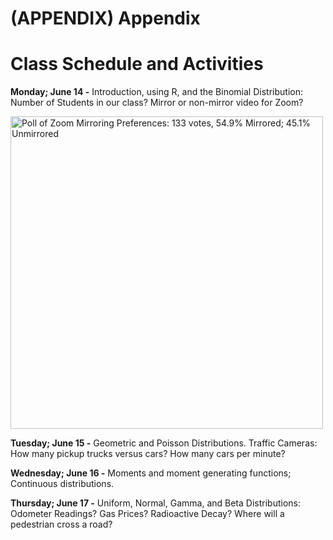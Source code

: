 # (APPENDIX) Appendix {-}

# Class Schedule and Activities

**Monday; June 14 -** Introduction, using R, and the Binomial Distribution: Number of Students in our class?  Mirror or non-mirror video for Zoom?

<img src="class_ideas/zoom_video.png" alt="Poll of Zoom Mirroring Preferences:  133 votes, 54.9% Mirrored; 45.1% Unmirrored" width="500"/>\

**Tuesday; June 15 -** Geometric and Poisson Distributions. Traffic Cameras:  How many pickup trucks versus cars? How many cars per minute?

**Wednesday; June 16 -** Moments and moment generating functions; Continuous distributions.

**Thursday; June 17 -** Uniform, Normal, Gamma, and Beta Distributions: Odometer Readings? Gas Prices? Radioactive Decay? Where will a pedestrian cross a road?

